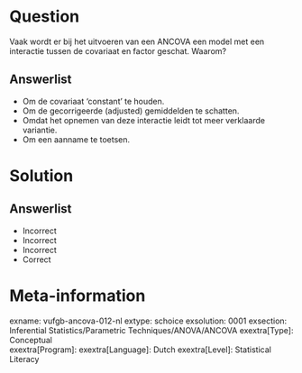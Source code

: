 Question
========

Vaak wordt er bij het uitvoeren van een ANCOVA een model met een interactie tussen de covariaat en factor geschat. Waarom?
  
Answerlist
----------
* Om de covariaat ‘constant’ te houden.
* Om de gecorrigeerde (adjusted) gemiddelden te schatten.
* Omdat het opnemen van deze interactie leidt tot meer verklaarde variantie.
* Om een aanname te toetsen.

Solution
========

Answerlist
----------
* Incorrect
* Incorrect
* Incorrect
* Correct

Meta-information
================
exname: vufgb-ancova-012-nl
extype: schoice
exsolution: 0001
exsection: Inferential Statistics/Parametric Techniques/ANOVA/ANCOVA
exextra[Type]: Conceptual   
exextra[Program]: 
exextra[Language]: Dutch
exextra[Level]: Statistical Literacy
